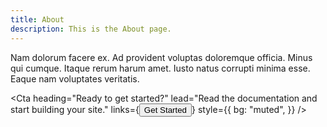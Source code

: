 ```yaml
---
title: About
description: This is the About page.
---
```


<PageHeader heading="About" lead="This is the About page" />

<Section
  heading="Cards"
  lead="Voluptates tempora harum iusto. Consequuntur sunt est accusantium ratione"
>
  <Grid columns={[1, 2]} gap={[0, 4, 8]}>
    <Card heading="Gaeritatis assumenda totam" imageUrl="placeholder.jpg">
      Nam dolorum facere ex. Ad provident voluptas doloremque officia. Minus qui
      cumque.
    </Card>
    <Card heading="Iusto natus" imageUrl="placeholder.jpg">
      Itaque rerum harum amet. Iusto natus corrupti minima esse. Eaque nam
      voluptates veritatis.
    </Card>
  </Grid>
</Section>

<Cta
  heading="Ready to get started?"
  lead="Read the documentation and start building your site."
  links={<Button url="https://flex.arshad.io/docs">Get Started</Button>}
  style={{
    bg: "muted",
  }}
/>
